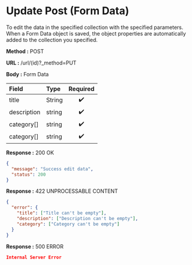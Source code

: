
# Update Post (Form Data)

To edit the data in the specified collection with the specified parameters.
When a Form Data object is saved, the object properties are automatically added to the collection you specified.

**Method :** <Badge variant="success">POST</Badge>

**URL :** <Badge variant="dark">/url/(id)?_method=PUT</Badge>

**Body :** <Badge variant="purple">Form Data</Badge>

| Field       | Type     | Required |
| :---------- | :------- | :------: |
| title       | String   |    ✔️    |
| description | string   |    ✔️    |
| category[]  | string   |    ✔️    |
| category[]  | string   |    ✔️    |

**Response :** <BadgeOutline variant="success">200 OK</BadgeOutline>

```json
{
  "message": "Success edit data",
  "status": 200
}
```

**Response :** <BadgeOutline variant="info">422 UNPROCESSABLE CONTENT</BadgeOutline>

```json
{
  "error": {
    "title": ["Title can't be empty"],
    "description": ["Description can't be empty"],
    "category": ["Category can't be empty"]
  }
}
```

**Response :** <BadgeOutline variant="danger">500 ERROR</BadgeOutline>

```json
Internal Server Error
```
